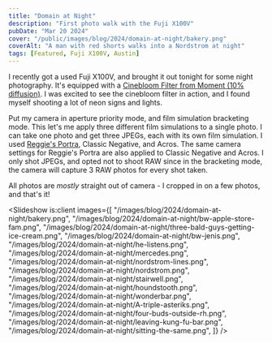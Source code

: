 ```yaml
---
title: "Domain at Night"
description: "First photo walk with the Fuji X100V"
pubDate: "Mar 20 2024"
cover: "/public/images/blog/2024/domain-at-night/bakery.png"
coverAlt: "A man with red shorts walks into a Nordstrom at night"
tags: [Featured, Fuji X100V, Austin]
---
```



I recently got a used Fuji X100V, and brought it out tonight for some night photography.
It's equipped with a [Cinebloom Filter from Moment (10% diffusion)](https://www.shopmoment.com/products/moment-cinebloom-diffusion-filters/49mm-10-strength?irgwc=1&partner_id=2598579&timestamp=1708496573319). I was excited to see the cinebloom filter in action, and I found myself shooting a lot of neon signs and lights.

Put my camera in aperture priority mode, and film simulation bracketing mode. This let's me apply three different film simulations to a single photo. I can take one photo and get three JPEGs, each with its own film simulation. I used [Reggie's Portra](https://reggiebphotography.com/blog/the-most-versatile-fujifilm-x-trans-iv-film-simulation-recipe-reggies-portra), Classic Negative, and Acros. The same camera settings for Reggie's Portra are also applied to Classic Negative and Acros. I only shot JPEGs, and opted not to shoot RAW since in the bracketing mode, the camera will capture 3 RAW photos for every shot taken.

All photos are _mostly_ straight out of camera - I cropped in on a few photos, and that's it!

<Slideshow
  is:client
  images={[
    "/images/blog/2024/domain-at-night/bakery.png",
    "/images/blog/2024/domain-at-night/bw-apple-store-fam.png",
    "/images/blog/2024/domain-at-night/three-bald-guys-getting-ice-cream.png",
    "/images/blog/2024/domain-at-night/bw-jenis.png",
    "/images/blog/2024/domain-at-night/he-listens.png",
    "/images/blog/2024/domain-at-night/mercedes.png",
    "/images/blog/2024/domain-at-night/nordstrom-lines.png",
    "/images/blog/2024/domain-at-night/nordstrom.png",
    "/images/blog/2024/domain-at-night/stairwell.png",
    "/images/blog/2024/domain-at-night/houndstooth.png",
    "/images/blog/2024/domain-at-night/wonderbar.png",
    "/images/blog/2024/domain-at-night/A-triple-asteriks.png",
    "/images/blog/2024/domain-at-night/four-buds-outside-rh.png",
    "/images/blog/2024/domain-at-night/leaving-kung-fu-bar.png",
    "/images/blog/2024/domain-at-night/sitting-the-same.png",
  ]}
/>
